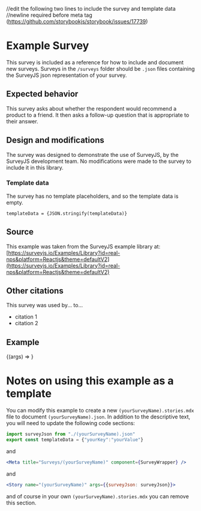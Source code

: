 //edit the following two lines to include the survey and template data
//newline required before meta tag (https://github.com/storybookjs/storybook/issues/17739)

<Meta title="Surveys/Example" component={SurveyWrapper} />

# Example Survey

This survey is included as a reference for how to include and document new surveys.
Surveys in the `/surveys` folder should be `.json` files containing the SurveyJS
json representation of your survey. 

## Expected behavior
This survey asks about whether the respondent would recommend a product to a friend.
It then asks a follow-up question that is appropriate to their answer.

## Design and modifications
The survey was designed to demonstrate the use of SurveyJS, by the SurveyJS development team.
No modifications were made to the survey to include it in this library.

### Template data
The survey has no template placeholders, and so the template data is empty.

<code>templateData = {JSON.stringify(templateData)}</code>

## Source
This example was taken from the SurveyJS example library at: 
[https://surveyjs.io/Examples/Library?id=real-nps&platform=Reactjs&theme=defaultV2](https://surveyjs.io/Examples/Library?id=real-nps&platform=Reactjs&theme=defaultV2)

## Other citations
This survey was used by... to...
- citation 1
- citation 2


## Example
<Canvas>
  <Story name="Example" args={{surveyJson: surveyJson}}>
    {(args) => <SurveyWrapper {...args}/>}
  </Story>
</Canvas>

# Notes on using this example as a template
You can modify this example to create a new `(yourSurveyName).stories.mdx` file to document `(yourSurveyName).json`.
In addition to the descriptive text, you will need to update the following code sections:
```jsx
import surveyJson from "./(yourSurveyName).json"
export const templateData = {"yourKey":"yourValue"}
```
and
```jsx
<Meta title="Surveys/(yourSurveyName)" component={SurveyWrapper} />
```
and
```jsx
<Story name="(yourSurveyName)" args={{surveyJson: surveyJson}}>
```
and of course in your own `(yourSurveyName).stories.mdx` you can remove this section.
